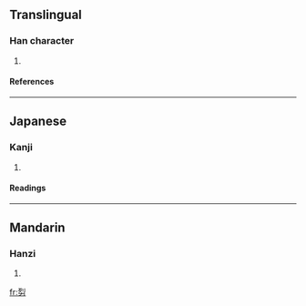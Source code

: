 ==Translingual==
===Han character===
{{Han char|rn=19|rad=力|as=06|sn=8|four=|canj=一弓大尸 (MNKS)}}
# {{defn|Han}}
====References====
{{Han ref|kx=0147.170|dkj=02339|dj=0331.250|hdz=10369.130|uh=52BD|ud=21181}}
----
==Japanese==
===Kanji===
{{ja-kanji|grade=|rs=力06}}
# {{defn|Japanese}} 
====Readings====
{{ja-readings|on=[[れつ]] (retsu), [[れち]] (rechi)|kun=[[がある]] (gaaru)}}
----
==Mandarin==
===Hanzi===
{{cmn-hanzi|pin=[[liè]] (lie4)|wg=lieh<sup>4</sup>}}
# {{defn|Mandarin}}

[[fr:劽]]